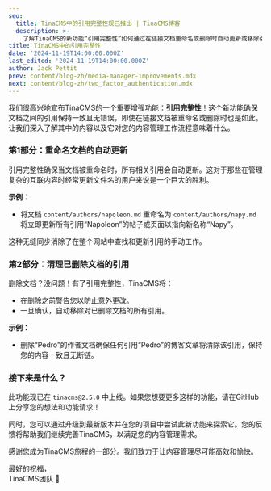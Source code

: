 ```yaml
---
seo:
  title: TinaCMS中的引用完整性现已推出 | TinaCMS博客
  description: >-
    了解TinaCMS的新功能“引用完整性”如何通过在链接文档重命名或删除时自动更新或移除引用来简化内容管理。
title: TinaCMS中的引用完整性
date: '2024-11-19T14:00:00.000Z'
last_edited: '2024-11-19T14:00:00.000Z'
author: Jack Pettit
prev: content/blog-zh/media-manager-improvements.mdx
next: content/blog-zh/two_factor_authentication.mdx
---
```


我们很高兴地宣布TinaCMS的一个重要增强功能：**引用完整性**！这个新功能确保文档之间的引用保持一致且无错误，即使在链接文档被重命名或删除时也是如此。让我们深入了解其中的内容以及它对您的内容管理工作流程意味着什么。

### 第1部分：重命名文档的自动更新

引用完整性确保当文档被重命名时，所有相关引用会自动更新。这对于那些在管理复杂的互联内容时经常更新文件名的用户来说是一个巨大的胜利。

**示例：**

* 将文档 `content/authors/napoleon.md` 重命名为 `content/authors/napy.md` 将立即更新所有引用“Napoleon”的帖子或页面以指向新名称“Napy”。

这种无缝同步消除了在整个网站中查找和更新引用的手动工作。

### 第2部分：清理已删除文档的引用

删除文档？没问题！有了引用完整性，TinaCMS将：

* 在删除之前警告您以防止意外更改。
* 一旦确认，自动移除对已删除文档的所有引用。

**示例：**

* 删除“Pedro”的作者文档确保任何引用“Pedro”的博客文章将清除该引用，保持您的内容一致且无断链。

### 接下来是什么？

此功能现已在 `tinacms@2.5.0` 中上线。如果您想要更多这样的功能，请在GitHub上分享您的想法和功能请求！

同时，您可以通过升级到最新版本并在您的项目中尝试此新功能来探索它。您的反馈将帮助我们继续完善TinaCMS，以满足您的内容管理需求。

感谢您成为TinaCMS旅程的一部分。我们致力于让内容管理尽可能高效和愉快。

最好的祝福，\
TinaCMS团队 🦙